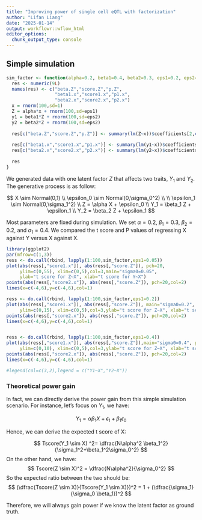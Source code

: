 ```yaml
---
title: "Improving power of single cell eQTL with factorization"
author: "Lifan Liang"
date: "2025-01-14"
output: workflowr::wflow_html
editor_options:
  chunk_output_type: console
---
```


## Simple simulation

```r
sim_factor <- function(alpha=0.2, beta1=0.4, beta2=0.3, eps1=0.2, eps2=0.4){
  res <- numeric(9L)
  names(res) <- c("beta.Z","score.Z","p.Z",
                  "beta1.x","score1.x","p1.x",
                  "beta2.x","score2.x","p2.x")
  x = rnorm(100,sd=1)
  Z = alpha*x + rnorm(100,sd=eps1)
  y1 = beta1*Z + rnorm(100,sd=eps2)
  y2 = beta2*Z + rnorm(100,sd=eps2)
  
  res[c("beta.Z","score.Z","p.Z")] <- summary(lm(Z~x))$coefficients[2,c(1,3,4)]
  
  res[c("beta1.x","score1.x","p1.x")] <- summary(lm(y1~x))$coefficients[2,c(1,3,4)]
  res[c("beta2.x","score2.x","p2.x")] <- summary(lm(y2~x))$coefficients[2,c(1,3,4)]
  
  res
}
```

We generated data with one latent factor $Z$ that affects two traits, $Y_1$ and $Y_2$. The generative process is as follow:

$$
X \sim Normal(0,1)
\\
\epsilon_0 \sim Normal(0,\sigma_0^2)
\\
\\
\epsilon_1 \sim Normal(0,\sigma_1^2)
\\
Z = \alpha X + \epsilon_0
\\
Y_1 = \beta_1 Z + \epsilon_1
\\
Y_2 = \beta_2 Z + \epsilon_1
$$

Most parameters are fixed during simulation. We set $\alpha = 0.2$, $\beta_1 = 0.3$, $\beta_2 = 0.2$, and $\sigma_1 = 0.4$. We compared the t score and P values of regressing X against Y versus X against X.

```r
library(ggplot2)
par(mfrow=c(1,3))
ress <- do.call(rbind, lapply(1:100,sim_factor,eps1=0.05))
plot(abs(ress[,"score1.x"]), abs(ress[,"score.Z"]), pch=20,
     ylim=c(0,55), xlim=c(0,5),col=3,main="sigma0=0.05",
     ylab="t score for Z~X", xlab="t score for Y~X")
points(abs(ress[,"score2.x"]), abs(ress[,"score.Z"]), pch=20,col=2)
lines(x=c(-4,6),y=c(-4,6),col=1)

ress <- do.call(rbind, lapply(1:100,sim_factor,eps1=0.2))
plot(abs(ress[,"score1.x"]), abs(ress[,"score.Z"]), main="sigma0=0.2", pch=20,
     ylim=c(0,15), xlim=c(0,5),col=3,ylab="t score for Z~X", xlab="t score for Y~X")
points(abs(ress[,"score2.x"]), abs(ress[,"score.Z"]), pch=20,col=2)
lines(x=c(-4,6),y=c(-4,6),col=1)


ress <- do.call(rbind, lapply(1:100,sim_factor,eps1=0.4))
plot(abs(ress[,"score1.x"]), abs(ress[,"score.Z"]),main="sigma0=0.4", pch=20,
     ylim=c(0,10), xlim=c(0,5),col=3,ylab="t score for Z~X", xlab="t score for Y~X")
points(abs(ress[,"score2.x"]), abs(ress[,"score.Z"]), pch=20,col=2)
lines(x=c(-4,6),y=c(-4,6),col=1)

#legend(col=c(3,2),legend = c("Y1~X","Y2~X"))
```


### Theoretical power gain

In fact, we can directly derive the power gain from this simple simulation scenario. For instance, let's focus on $Y_1$, we have:

$$
Y_1 = \alpha \beta_1 X + \epsilon_1 + \beta_1 \epsilon_0
$$

Hence, we can derive the expected t score of X:

$$
Tscore(Y_1 \sim X) ^2= \dfrac{N\alpha^2 \beta_1^2}{\sigma_1^2+\beta_1^2\sigma_0^2}
$$
On the other hand,  we have:
$$
Tscore(Z \sim X)^2 = \dfrac{N\alpha^2}{\sigma_0^2}
$$
So the expected ratio between the two should be:
$$
(\dfrac{Tscore(Z \sim X)}{Tscore(Y_1 \sim X)})^2 = 1 + (\dfrac{\sigma_1}{\sigma_0 \beta_1})^2
$$

Therefore, we will always gain power if we know the latent factor as ground truth. 




